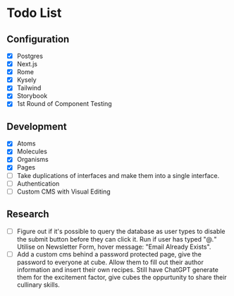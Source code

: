 
<Meta title="Documentation/Todo" />

# Todo List

## Configuration

- [x] Postgres
- [x] Next.js
- [x] Rome
- [x] Kysely
- [x] Tailwind
- [x] Storybook
- [x] 1st Round of Component Testing

## Development

- [x] Atoms
- [x] Molecules
- [x] Organisms
- [x] Pages
- [ ] Take duplications of interfaces and make them into a single interface.
- [ ] Authentication
- [ ] Custom CMS with Visual Editing

## Research

- [ ] Figure out if it's possible to query the database as user types to disable the submit button before they can click it. Run if user has typed "@*.*" Utilise on Newsletter Form, hover message: "Email Already Exists".
- [ ] Add a custom cms behind a password protected page, give the password to everyone at cube. Allow them to fill out their author information and insert their own recipes. Still have ChatGPT generate them for the excitement factor, give cubes the oppurtunity to share their cullinary skills.